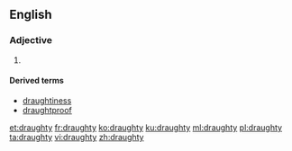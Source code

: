 ==English==

===Adjective===
{{en-adj|er}}

# {{label|en|British spelling}} {{alternative spelling of|drafty|lang=en}}

====Derived terms====
* [[draughtiness]]
* [[draughtproof]]

[[et:draughty]]
[[fr:draughty]]
[[ko:draughty]]
[[ku:draughty]]
[[ml:draughty]]
[[pl:draughty]]
[[ta:draughty]]
[[vi:draughty]]
[[zh:draughty]]